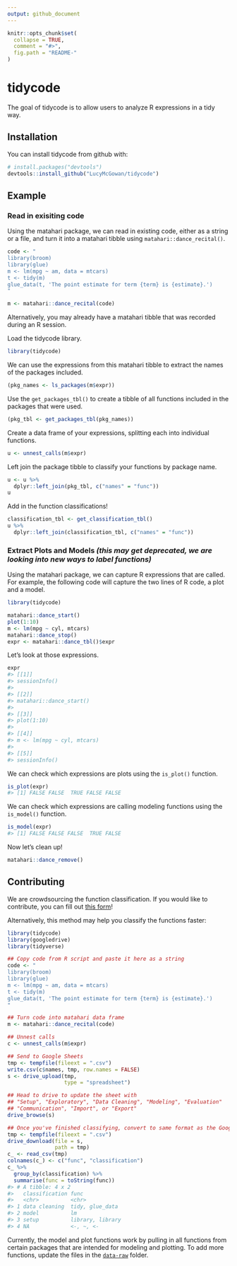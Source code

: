 ```yaml
---
output: github_document
---
```


<!-- README.md is generated from README.Rmd. Please edit that file -->

```r
knitr::opts_chunk$set(
  collapse = TRUE,
  comment = "#>",
  fig.path = "README-"
)
```

# tidycode

The goal of tidycode is to allow users to analyze R expressions in a tidy way.

## Installation

You can install tidycode from github with:

```r
# install.packages("devtools")
devtools::install_github("LucyMcGowan/tidycode")
```

## Example

### Read in exisiting code

Using the matahari package, we can read in existing code, either as a string or a file, and turn it into a matahari tibble using `matahari::dance_recital()`.

```r
code <- "
library(broom)
library(glue)
m <- lm(mpg ~ am, data = mtcars)
t <- tidy(m)
glue_data(t, 'The point estimate for term {term} is {estimate}.')
"

m <- matahari::dance_recital(code)
```

Alternatively, you may already have a matahari tibble that was recorded during an R session.

Load the tidycode library.

```r
library(tidycode)
```

We can use the expressions from this matahari tibble to extract the names of the packages included.

```r
(pkg_names <- ls_packages(m$expr))
```

Use the `get_packages_tbl()` to create a tibble of all functions included in the packages that were used.

```r
(pkg_tbl <- get_packages_tbl(pkg_names))
```

Create a data frame of your expressions, splitting each into individual functions.

```r
u <- unnest_calls(m$expr)
```

Left join the package tibble to classify your functions by package name.

```r
u <- u %>%
  dplyr::left_join(pkg_tbl, c("names" = "func"))
u
```

Add in the function classifications!

```r
classification_tbl <- get_classification_tbl()
u %>%
  dplyr::left_join(classification_tbl, c("names" = "func"))
```



### Extract Plots and Models _(this may get deprecated, we are looking into new ways to label functions)_

Using the matahari package, we can capture R expressions that are called. For example, the following code will capture the two lines of R code, a plot and a model.

```r
library(tidycode)
```

```r
matahari::dance_start()
plot(1:10)
m <- lm(mpg ~ cyl, mtcars)
matahari::dance_stop()
expr <- matahari::dance_tbl()$expr
```

Let's look at those expressions.
``` r
expr
#> [[1]]
#> sessionInfo()
#> 
#> [[2]]
#> matahari::dance_start()
#> 
#> [[3]]
#> plot(1:10)
#> 
#> [[4]]
#> m <- lm(mpg ~ cyl, mtcars)
#> 
#> [[5]]
#> sessionInfo()
```

We can check which expressions are plots using the `is_plot()` function.

``` r
is_plot(expr)
#> [1] FALSE FALSE  TRUE FALSE FALSE
```

We can check which expressions are calling modeling functions using the
`is_model()` function.

``` r
is_model(expr)
#> [1] FALSE FALSE FALSE  TRUE FALSE
```

Now let’s clean up\!

``` r
matahari::dance_remove()
```

## Contributing

We are crowdsourcing the function classification. If you would like to contribute, you can fill out [this form](https://docs.google.com/forms/d/e/1FAIpQLSfyDIVPC3cgKfplS3O7n-lCjWDLIzpCzgV2ffYAhyFuJaUooA/viewform?usp=sf_link)!

Alternatively, this method may help you classify the functions faster:

```r
library(tidycode)
library(googledrive)
library(tidyverse)

## Copy code from R script and paste it here as a string
code <- "
library(broom)
library(glue)
m <- lm(mpg ~ am, data = mtcars)
t <- tidy(m)
glue_data(t, 'The point estimate for term {term} is {estimate}.')
"

## Turn code into matahari data frame
m <- matahari::dance_recital(code)

## Unnest calls
c <- unnest_calls(m$expr)

## Send to Google Sheets
tmp <- tempfile(fileext = ".csv")
write.csv(c$names, tmp, row.names = FALSE)
s <- drive_upload(tmp,
                  type = "spreadsheet")

## Head to drive to update the sheet with 
## "Setup", "Exploratory", "Data Cleaning", "Modeling", "Evaluation"
## "Communication", "Import", or "Export"
drive_browse(s)

## Once you've finished classifying, convert to same format as the Google form
tmp <- tempfile(fileext = ".csv")
drive_download(file = s,
               path = tmp) 
c_ <- read_csv(tmp)
colnames(c_) <- c("func", "classification")
c_ %>%
  group_by(classification) %>%
  summarise(func = toString(func))
#> # A tibble: 4 x 2
#>   classification func            
#>   <chr>          <chr>           
#> 1 data cleaning  tidy, glue_data 
#> 2 model          lm              
#> 3 setup          library, library
#> 4 NA             <-, ~, <-       
```

Currently, the model and plot functions work by pulling in all functions from certain packages that are intended for modeling and plotting. To add more functions, update the files in the [`data-raw`](https://github.com/LucyMcGowan/tidycode/tree/master/data-raw) folder.
